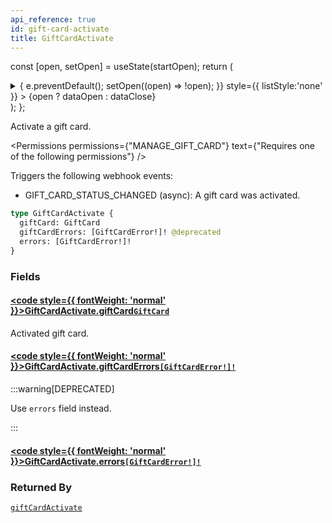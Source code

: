 ```yaml
---
api_reference: true
id: gift-card-activate
title: GiftCardActivate
---
```






const [open, setOpen] = useState(startOpen);
return (
<details {...(open ? { open: true } : {})} className="details" style={{ border:'none', boxShadow:'none', background:'var(--ifm-background-color)' }}>
<summary
onClick={(e) => {
e.preventDefault();
setOpen((open) => !open);
}}
style={{ listStyle:'none' }} >
{open ? dataOpen : dataClose}
</summary>
{open && children}
</details>
);
};

Activate a gift card.


<Permissions permissions={"MANAGE_GIFT_CARD"} text={"Requires one of the following permissions"} />


Triggers the following webhook events:

- GIFT_CARD_STATUS_CHANGED (async): A gift card was activated.

```graphql
type GiftCardActivate {
  giftCard: GiftCard
  giftCardErrors: [GiftCardError!]! @deprecated
  errors: [GiftCardError!]!
}
```

### Fields

#### [<code style={{ fontWeight: 'normal' }}>GiftCardActivate.<b>giftCard</b></code>](#)<Bullet />[`GiftCard`](../../../api-reference/gift-cards/objects/gift-card.mdx) <Badge class="badge badge--secondary" text="object"/> <Badge class="badge badge--secondary" text="gift-cards"/>

Activated gift card.

#### [<code style={{ fontWeight: 'normal' }}>GiftCardActivate.<b>giftCardErrors</b></code>](#)<Bullet />[`[GiftCardError!]!`](../../../api-reference/gift-cards/objects/gift-card-error.mdx) <Badge class="badge badge--deprecated badge--secondary" text="deprecated"/> <Badge class="badge badge--secondary" text="non-null"/> <Badge class="badge badge--secondary" text="object"/> <Badge class="badge badge--secondary" text="gift-cards"/>

:::warning[DEPRECATED]

Use `errors` field instead.

:::

#### [<code style={{ fontWeight: 'normal' }}>GiftCardActivate.<b>errors</b></code>](#)<Bullet />[`[GiftCardError!]!`](../../../api-reference/gift-cards/objects/gift-card-error.mdx) <Badge class="badge badge--secondary" text="non-null"/> <Badge class="badge badge--secondary" text="object"/> <Badge class="badge badge--secondary" text="gift-cards"/>

### Returned By

[`giftCardActivate`](../../../api-reference/gift-cards/mutations/gift-card-activate.mdx) <Badge class="badge badge--secondary" text="mutation"/>

